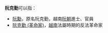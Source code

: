 '''阮克勤'''可以指：
*[[阮勱|阮勱]]，原名阮克勤，越南[[阮朝|阮朝]]進士、官員
*[[阮克勤_(革命家)|阮克勤 (革命家)]]，[[越南|越南]]法屬時期的反法革命家

{{消歧義|N阮|Cat=三字阮姓人名消歧义}}